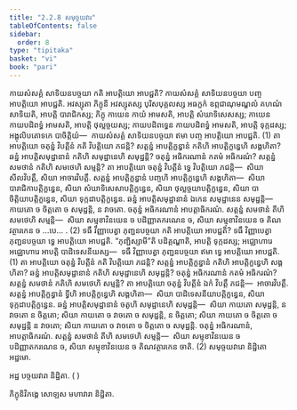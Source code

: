 ```yaml
---
title: "2.2.8 សមុច្ចយវារ"
tableOfContents: false
sidebar:
  order: 8
type: "tipitaka"
basket: "vi"
book: "pari"
---
```



<DynamicBreadcrumb />

<Division number="256" book="pari">

<Paragraph number="1070" book="pari">
កាយសំសគ្គំ សាទិយនបច្ចយា កតិ អាបត្តិយោ អាបជ្ជតិ? កាយសំសគ្គំ សាទិយនបច្ចយា បញ្ច អាបត្តិយោ អាបជ្ជតិ. អវស្សុតា ភិក្ខុនី អវស្សុតស្ស បុរិសបុគ្គលស្ស អធក្ខកំ ឧព្ភជាណុមណ្ឌលំ គហណំ សាទិយតិ, អាបត្តិ បារាជិកស្ស; ភិក្ខុ កាយេន កាយំ អាមសតិ, អាបត្តិ សំឃាទិសេសស្ស; កាយេន កាយបដិពទ្ធំ អាមសតិ, អាបត្តិ ថុល្លច្ចយស្ស; កាយបដិពទ្ធេន កាយបដិពទ្ធំ អាមសតិ, អាបត្តិ ទុក្កដស្ស; អង្គុលិបតោទកេ បាចិត្តិយំ—  កាយសំសគ្គំ សាទិយនបច្ចយា ឥមា បញ្ច អាបត្តិយោ អាបជ្ជតិ. (1)
</Paragraph>

<Paragraph number="1071" book="pari">
តា អាបត្តិយោ ចតុន្នំ វិបត្តីនំ កតិ វិបត្តិយោ ភជន្តិ? សត្តន្នំ អាបត្តិក្ខន្ធានំ កតិហិ អាបត្តិក្ខន្ធេហិ សង្គហិតា? ឆន្នំ អាបត្តិសមុដ្ឋានានំ កតិហិ សមុដ្ឋានេហិ សមុដ្ឋន្តិ? ចតុន្នំ អធិករណានំ កតមំ អធិករណំ? សត្តន្នំ សមថានំ កតិហិ សមថេហិ សម្មន្តិ? តា អាបត្តិយោ ចតុន្នំ វិបត្តីនំ ទ្វេ វិបត្តិយោ ភជន្តិ—  សិយា សីលវិបត្តឹ, សិយា អាចារវិបត្តឹ. សត្តន្នំ អាបត្តិក្ខន្ធានំ បញ្ចហិ អាបត្តិក្ខន្ធេហិ សង្គហិតា—  សិយា បារាជិកាបត្តិក្ខន្ធេន, សិយា សំឃាទិសេសាបត្តិក្ខន្ធេន, សិយា ថុល្លច្ចយាបត្តិក្ខន្ធេន, សិយា បាចិត្តិយាបត្តិក្ខន្ធេន, សិយា ទុក្កដាបត្តិក្ខន្ធេន. ឆន្នំ អាបត្តិសមុដ្ឋានានំ ឯកេន សមុដ្ឋានេន សមុដ្ឋន្តិ—  កាយតោ ច ចិត្តតោ ច សមុដ្ឋន្តិ, ន វាចតោ. ចតុន្នំ អធិករណានំ អាបត្តាធិករណំ. សត្តន្នំ សមថានំ តីហិ សមថេហិ សម្មន្តិ—  សិយា សម្មុខាវិនយេន ច បដិញ្ញាតករណេន ច, សិយា សម្មុខាវិនយេន ច តិណវត្ថារកេន ច …បេ… . (2)
</Paragraph>

<Paragraph number="1072" book="pari">
ទធឹ វិញ្ញាបេត្វា ភុញ្ជនបច្ចយា កតិ អាបត្តិយោ អាបជ្ជតិ? ទធឹ វិញ្ញាបេត្វា ភុញ្ជនបច្ចយា ទ្វេ អាបត្តិយោ អាបជ្ជតិ. “ភុញ្ជិស្សាមី”តិ បដិគ្គណ្ហាតិ, អាបត្តិ ទុក្កដស្ស; អជ្ឈោហារេ អជ្ឈោហារេ អាបត្តិ បាដិទេសនីយស្ស—  ទធឹ វិញ្ញាបេត្វា ភុញ្ជនបច្ចយា ឥមា ទ្វេ អាបត្តិយោ អាបជ្ជតិ. (1)
</Paragraph>

<Paragraph number="1073" book="pari">
តា អាបត្តិយោ ចតុន្នំ វិបត្តីនំ កតិ វិបត្តិយោ ភជន្តិ? សត្តន្នំ អាបត្តិក្ខន្ធានំ កតិហិ អាបត្តិក្ខន្ធេហិ សង្គហិតា? ឆន្នំ អាបត្តិសមុដ្ឋានានំ កតិហិ សមុដ្ឋានេហិ សមុដ្ឋន្តិ? ចតុន្នំ អធិករណានំ កតមំ អធិករណំ? សត្តន្នំ សមថានំ កតិហិ សមថេហិ សម្មន្តិ? តា អាបត្តិយោ ចតុន្នំ វិបត្តីនំ ឯកំ វិបត្តឹ ភជន្តិ—  អាចារវិបត្តឹ. សត្តន្នំ អាបត្តិក្ខន្ធានំ ទ្វីហិ អាបត្តិក្ខន្ធេហិ សង្គហិតា—  សិយា បាដិទេសនីយាបត្តិក្ខន្ធេន, សិយា ទុក្កដាបត្តិក្ខន្ធេន. ឆន្នំ អាបត្តិសមុដ្ឋានានំ ចតូហិ សមុដ្ឋានេហិ សមុដ្ឋន្តិ—  សិយា កាយតោ សមុដ្ឋន្តិ, ន វាចតោ ន ចិត្តតោ; សិយា កាយតោ ច វាចតោ ច សមុដ្ឋន្តិ, ន ចិត្តតោ; សិយា កាយតោ ច ចិត្តតោ ច សមុដ្ឋន្តិ ន វាចតោ; សិយា កាយតោ ច វាចតោ ច ចិត្តតោ ច សមុដ្ឋន្តិ. ចតុន្នំ អធិករណានំ, អាបត្តាធិករណំ. សត្តន្នំ សមថានំ តីហិ សមថេហិ សម្មន្តិ—  សិយា សម្មុខាវិនយេន ច បដិញ្ញាតករណេន ច, សិយា សម្មុខាវិនយេន ច តិណវត្ថារកេន ចាតិ. (2)

</Paragraph>
</Division>

<Paragraph number="1074" type="center" book="pari">
សមុច្ចយវារោ និដ្ឋិតោ អដ្ឋមោ.

  
អដ្ឋ បច្ចយវារា និដ្ឋិតា. ( )



</Paragraph>

<Paragraph number="1075" type="center" book="pari">
ភិក្ខុនិវិភង្គេ សោឡស មហាវារា និដ្ឋិតា.
</Paragraph>